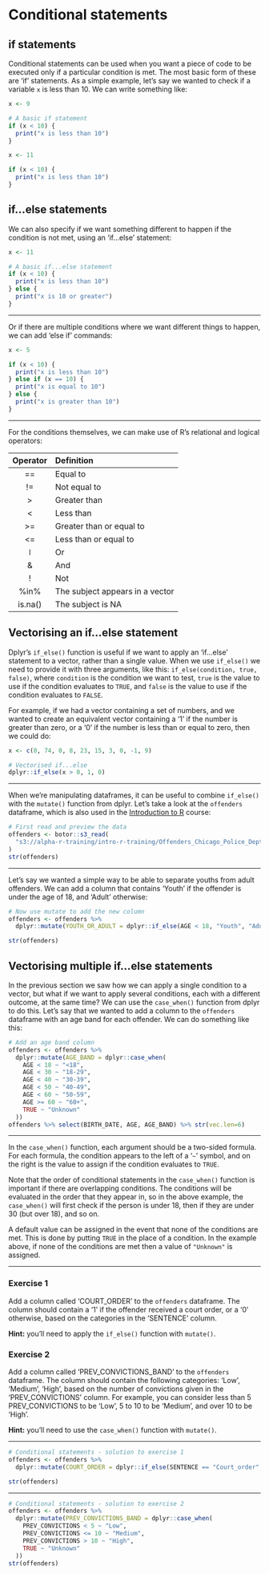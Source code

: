 # Conditional statements

## if statements

Conditional statements can be used when you want a piece of code to be executed only if a particular condition is met. The most basic form of these are 'if' statements. As a simple example, let's say we wanted to check if a variable `x` is less than 10. We can write something like:

```r
x <- 9

# A basic if statement
if (x < 10) {
  print("x is less than 10")
}
```

```r
x <- 11

if (x < 10) {
  print("x is less than 10")
}
```


## if...else statements

We can also specify if we want something different to happen if the condition is not met, using an 'if...else' statement:

```r
x <- 11

# A basic if...else statement
if (x < 10) {
  print("x is less than 10")
} else {
  print("x is 10 or greater")
}
```

---

Or if there are multiple conditions where we want different things to happen, we can add 'else if' commands:

```r
x <- 5

if (x < 10) {
  print("x is less than 10")
} else if (x == 10) {
  print("x is equal to 10")
} else {
  print("x is greater than 10")
}
```

---

For the conditions themselves, we can make use of R's relational and logical operators:

| Operator | Definition |
| :------: | :--------- |
|    ==    | Equal to                        |
|    !=    | Not equal to                    |
|    >     | Greater than                    |
|    <     | Less than                       |
|    >=    | Greater than or equal to        |
|    <=    | Less than or equal to           |
|  &#448;  | Or                              |
|    &     | And                             |
|    !     | Not                             |
|   %in%   | The subject appears in a vector |
| is.na()  | The subject is NA               |


## Vectorising an if...else statement

Dplyr's `if_else()` function is useful if we want to apply an 'if...else' statement to a vector, rather than a single value. When we use `if_else()` we need to provide it with three arguments, like this: `if_else(condition, true, false)`, where `condition` is the condition we want to test, `true` is the value to use if the condition evaluates to `TRUE`, and `false` is the value to use if the condition evaluates to `FALSE`.

For example, if we had a vector containing a set of numbers, and we wanted to create an equivalent vector containing a '1' if the number is greater than zero, or a '0' if the number is less than or equal to zero, then we could do:

```r
x <- c(0, 74, 0, 8, 23, 15, 3, 0, -1, 9)

# Vectorised if...else
dplyr::if_else(x > 0, 1, 0)
```

---

When we're manipulating dataframes, it can be useful to combine `if_else()` with the `mutate()` function from dplyr. Let's take a look at the `offenders` dataframe, which is also used in the [Introduction to R](https://github.com/moj-analytical-services/IntroRTraining) course:

```r
# First read and preview the data
offenders <- botor::s3_read(
  "s3://alpha-r-training/intro-r-training/Offenders_Chicago_Police_Dept_Main.csv", read.csv
)
str(offenders)
```

---

Let's say we wanted a simple way to be able to separate youths from adult offenders. We can add a column that contains 'Youth' if the offender is under the age of 18, and 'Adult' otherwise:

```r
# Now use mutate to add the new column
offenders <- offenders %>%
  dplyr::mutate(YOUTH_OR_ADULT = dplyr::if_else(AGE < 18, "Youth", "Adult"))

str(offenders)
```


## Vectorising multiple if...else statements

In the previous section we saw how we can apply a single condition to a vector, but what if we want to apply several conditions, each with a different outcome, at the same time? We can use the `case_when()` function from dplyr to do this. Let's say that we wanted to add a column to the `offenders` dataframe with an age band for each offender. We can do something like this:

```r
# Add an age band column
offenders <- offenders %>%
  dplyr::mutate(AGE_BAND = dplyr::case_when(
    AGE < 18 ~ "<18",
    AGE < 30 ~ "18-29",
    AGE < 40 ~ "30-39",
    AGE < 50 ~ "40-49",
    AGE < 60 ~ "50-59",
    AGE >= 60 ~ "60+",
    TRUE ~ "Unknown"
  ))
offenders %>% select(BIRTH_DATE, AGE, AGE_BAND) %>% str(vec.len=6)
```

---

In the `case_when()` function, each argument should be a two-sided formula. For each formula, the condition appears to the left of a '`~`' symbol, and on the right is the value to assign if the condition evaluates to `TRUE`.

Note that the order of conditional statements in the `case_when()` function is important if there are overlapping conditions. The conditions will be evaluated in the order that they appear in, so in the above example, the `case_when()` will first check if the person is under 18, then if they are under 30 (but over 18), and so on.

A default value can be assigned in the event that none of the conditions are met. This is done by putting `TRUE` in the place of a condition. In the example above, if none of the conditions are met then a value of `"Unknown"` is assigned.


---

### Exercise 1

Add a column called 'COURT_ORDER' to the `offenders` dataframe. The column should contain a '1' if the offender received a court order, or a '0' otherwise, based on the categories in the 'SENTENCE' column.

**Hint:** you'll need to apply the `if_else()` function with `mutate()`.


### Exercise 2

Add a column called 'PREV_CONVICTIONS_BAND' to the `offenders` dataframe. The column should contain the following categories: 'Low', 'Medium', 'High', based on the number of convictions given in the 'PREV_CONVICTIONS' column. For example, you can consider less than 5 PREV_CONVICTIONS to be 'Low', 5 to 10 to be 'Medium', and over 10 to be 'High'.

**Hint:** you'll need to use the `case_when()` function with `mutate()`.

---

```r
# Conditional statements - solution to exercise 1
offenders <- offenders %>%
  dplyr::mutate(COURT_ORDER = dplyr::if_else(SENTENCE == "Court_order", 1, 0))

str(offenders)
```

---

```r
# Conditional statements - solution to exercise 2
offenders <- offenders %>%
  dplyr::mutate(PREV_CONVICTIONS_BAND = dplyr::case_when(
    PREV_CONVICTIONS < 5 ~ "Low",
    PREV_CONVICTIONS <= 10 ~ "Medium",
    PREV_CONVICTIONS > 10 ~ "High",
    TRUE ~ "Unknown"
  ))
str(offenders)
```

